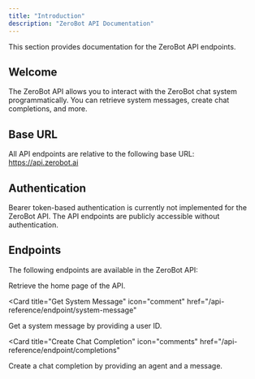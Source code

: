 ```yaml
---
title: "Introduction"
description: "ZeroBot API Documentation"
---
```


<Note>This section provides documentation for the ZeroBot API endpoints.</Note>

## Welcome

The ZeroBot API allows you to interact with the ZeroBot chat system programmatically. You can retrieve system messages, create chat completions, and more.

## Base URL

All API endpoints are relative to the following base URL:
https://api.zerobot.ai

## Authentication

Bearer token-based authentication is currently not implemented for the ZeroBot API. The API endpoints are publicly accessible without authentication.

## Endpoints

The following endpoints are available in the ZeroBot API:

<Card title="Get Home Page" icon="home" href="/api-reference/endpoint/get">
  Retrieve the home page of the API.
</Card>

<Card
  title="Get System Message"
  icon="comment"
  href="/api-reference/endpoint/system-message"
>
  Get a system message by providing a user ID.
</Card>

<Card
  title="Create Chat Completion"
  icon="comments"
  href="/api-reference/endpoint/completions"
>
  Create a chat completion by providing an agent and a message.
</Card>
